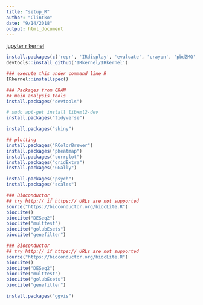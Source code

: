 ```yaml
---
title: "setup_R"
author: "Clintko"
date: "9/14/2018"
output: html_document
---
```


[jupyter r kernel](https://www.datacamp.com/community/blog/jupyter-notebook-r)
```r
install.packages(c('repr', 'IRdisplay', 'evaluate', 'crayon', 'pbdZMQ', 'devtools', 'uuid', 'digest'))
devtools::install_github('IRkernel/IRkernel')

### execute this under command line R
IRkernel::installspec()
```


```r
### Packages from CRAN
## main analysis tools
install.packages("devtools")

# sudo apt-get install libxml2-dev
install.packages("tidyverse")

install.packages("shiny")

## plotting
install.packages("RColorBrewer")
install.packages("pheatmap")
install.packages("corrplot")
install.packages("gridExtra")
install.packages("GGally")

install.packages("psych")
install.packages("scales")

### Bioconductor
## try http:// if https:// URLs are not supported
source("https://bioconductor.org/biocLite.R")
biocLite()
biocLite("DESeq2")
biocLite("multtest")
biocLite("golubEsets")
biocLite("genefilter")
```



```r
### Bioconductor
## try http:// if https:// URLs are not supported
source("https://bioconductor.org/biocLite.R")
biocLite()
biocLite("DESeq2")
biocLite("multtest")
biocLite("golubEsets")
biocLite("genefilter")
```


```r
install.packages("ggvis")
```



